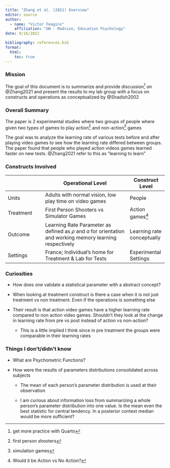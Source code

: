 ```yaml
---
title: "Zhang et al. (2021) Overview"
editor: source
author:
  - name: "Victor Feagins"
    affiliation: "UW - Madsion, Education Psychology" 
date: 9/16/2022

bibliography: references.bib
format: 
  html:
    toc: true
---
```


### Mission

The goal of this document is to summarize and provide discussion[^1] on @Zhang2021 and present the results to my lab group with a focus on constructs and operations as conceptualized by @Shadish2002

[^1]: get more practice with Quarto

### Overall Summary

The paper is 2 experimental studies where two groups of people where given two types of games to play action[^2] and non-action[^3] games

[^2]: first person shooters

[^3]: simulation games

The goal was to analyze the learning rate of various tests before and after playing video games to see how the learning rate differed between groups. The paper found that people who played action videos games learned faster on new tests. @Zhang2021 refer to this as "learning to learn"

### Constructs Involved

|           | Operational Level                                                                                             | Construct Level            |
|-----------------|--------------------------------------|-----------------|
| Units     | Adults with normal vision, low play time on video games                                                       | People                     |
| Treatment | First Person Shooters vs Simulator Games                                                                      | Action games[^4]           |
| Outcome   | Learning Rate Parameter as defined as $\rho$ and $a$ for orientation and working memory learning respectively | Learning rate conceptually |
| Settings  | France; Individual's home for Treatment & Lab for Tests                                                       | Experimental Settings      |

[^4]: Would it be Action vs No Action?

### Curiosities

-   How does one validate a statistical parameter with a abstract concept?

-   When looking at treatment construct is there a case when it is not just treatment vs non treatment. Even if the operations is something else

-   Their result is that action video games have a higher learning rate compared to non action video games. Shouldn't they look at the change in learning rate from pre vs post instead of action vs non-action?

    -   This is a little implied I think since in pre treatment the groups were comparable in their learning rates

### Things I don't/didn't know

-   What are Psychometric Functions?

-   How were the results of parameters distributions consolidated across subjects

    -   The mean of each person's parameter distribution is used at their observation

    -   I am curious about information loss from summarizing a whole person's parameter distribution into one value. Is the mean even the best statistic for central tendency. In a posterior context median would be more sufficient?
